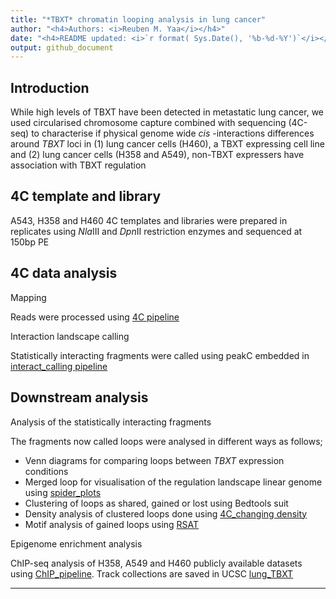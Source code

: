 ```yaml
---
title: "*TBXT* chromatin looping analysis in lung cancer"
author: "<h4>Authors: <i>Reuben M. Yaa</i></h4>"
date: "<h4>README updated: <i>`r format( Sys.Date(), '%b-%d-%Y')`</i></h4>"
output: github_document
---
```

## Introduction
While high levels of TBXT have been detected in metastatic lung cancer, we used circularised chromosome capture combined with sequencing (4C-seq) to characterise if physical genome wide *cis* -interactions  differences around *TBXT* loci in (1) lung cancer cells (H460), a TBXT expressing cell line and
(2) lung cancer cells (H358 and A549), non-TBXT expressers have association with TBXT regulation


## 4C template and library
A543, H358 and H460 4C templates and libraries were prepared in replicates using *Nla*III and *Dpn*II restriction enzymes and sequenced at 150bp PE

## 4C data analysis
Mapping

Reads were processed using [4C pipeline](https://github.com/mangiruben/TBXT_regulation/blob/main/code/4C_pipeline.pl)

Interaction landscape calling

Statistically interacting fragments were called using peakC embedded in [interact_calling pipeline](https://github.com/mangiruben/TBXT_regulation/blob/main/code/interact_calling.R)

## Downstream analysis
Analysis of the statistically interacting fragments

The fragments now called loops were analysed in different ways as follows;

  - Venn diagrams for comparing loops between *TBXT* expression conditions
  - Merged loop for visualisation of the regulation landscape linear genome using [spider_plots](https://github.com/mangiruben/TBXT_regulation/blob/main/code/spider_plot.R)
  - Clustering of loops as shared, gained or lost using Bedtools suit
  - Density analysis of clustered loops done using [4C_changing density](https://github.com/mangiruben/TBXT_regulation/blob/main/code/4C_density.Rmd)
  - Motif analysis of gained loops using [RSAT](http://rsat.sb-roscoff.fr/) 
    
Epigenome enrichment analysis

ChIP-seq analysis of H358, A549 and H460 publicly available datasets using [ChIP_pipeline](https://github.com/mangiruben/TBXT_regulation/blob/main/code/chip_seq_SE.pl). 
Track collections are saved in UCSC [lung_TBXT](https://genome-euro.ucsc.edu/cgi-bin/hgTracks?db=hg38&lastVirtModeType=default&lastVirtModeExtraState=&virtModeType=default&virtMode=0&nonVirtPosition=&position=chr6%3A166149847%2D166189172&hgsid=290246967_9LHmKUCqaqstP9cxOCfHGc9B0MBn)

<hr>
